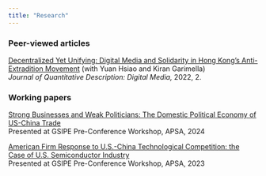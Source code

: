 ```yaml
---
title: "Research"
---
```


### Peer-viewed articles

[Decentralized Yet Unifying: Digital Media and Solidarity in Hong Kong’s Anti-Extradition Movement](https://doi.org/10.51685/jqd.2022.017) (with Yuan Hsiao and Kiran Garimella)\
*Journal of Quantitative Description: Digital Media,* 2022, 2. 

### Working papers

[Strong Businesses and Weak Politicians: The Domestic Political Economy of US-China Trade](papers/Leung_firmCongress.pdf)\
Presented at GSIPE Pre-Conference Workshop, APSA, 2024

[American Firm Response to U.S.-China Technological Competition: the Case of U.S. Semiconductor Industry](papers/Leung_ChipFirms.pdf)\
Presented at GSIPE Pre-Conference Workshop, APSA, 2023
